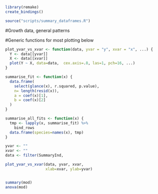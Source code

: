 ```r
library(remake)
create_bindings()

source("scripts/summary_dataframes.R")
```
#Growth data, general patterns




#Generic functions for most plotting below
```r
plot_yvar_vs_xvar <- function(data, yvar = "y", xvar = "x", ...) {
  Y <- data[[yvar]]
  X <- data[[xvar]]
  plot(Y ~ X, data=data,  cex.axis=.8, las=1, pch=16, ...)
}

summarise_fit <- function(x) {
  data.frame(
    select(glance(x), r.squared, p.value),
    n= length(resid(x)),
    a = coef(x)[1],
    b = coef(x)[2]
  )
}

summarise_all_fits <- function(x) {
  tmp <- lapply(x, summarise_fit) %>%
    bind_rows
  data.frame(species=names(x), tmp)
}
```






```r
yvar <- ""
xvar <- ""
data <- filter(SummaryInd, 

plot_yvar_vs_xvar(data, yvar, xvar,
                  xlab=xvar, ylab=yvar)


summary(mod)
anova(mod)
```





```r

```